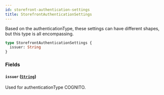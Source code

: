 ```yaml
---
id: storefront-authentication-settings
title: StorefrontAuthenticationSettings
---
```



Based on the authenticationType, these settings can have different shapes, but this type is all encompassing.


```graphql
type StorefrontAuthenticationSettings {
  issuer: String
}
```


### Fields

#### `issuer` ([`String`](/developers/demandhq-apis/demand-api/graphql/reference/scalars/string))

Used for authenticationType COGNITO.




